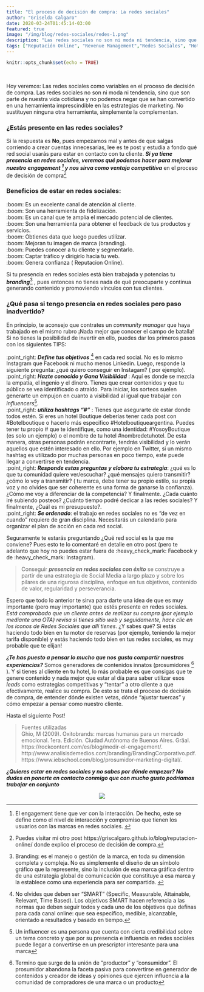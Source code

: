 ```yaml
---
title: "El proceso de decisión de compra: La redes sociales"
author: "Griselda Calgaro"
date: 2020-03-24T01:45:14-03:00
featured: true
image: "/img/blog/redes-sociales/redes-1.png"
description: "Las redes sociales no son ni moda ni tendencia, sino que son parte de nuestra vida cotidiana y no podemos negar que se han convertido en una herramienta imprescindible en las estrategias de marketing. No sustituyen ninguna otra herramienta, simplemente la complementan."
tags: ["Reputación Online", "Revenue Management","Redes Sociales", "Hoteleria"]
---
```


```r
knitr::opts_chunk$set(echo = TRUE)
```
<br>

Hoy veremos: Las redes sociales como variables en el proceso de decisión de compra. Las redes sociales no son ni moda ni tendencia, sino que son parte de nuestra vida cotidiana y no podemos negar que se han convertido en una herramienta imprescindible en las estrategias de marketing. No sustituyen ninguna otra herramienta, simplemente la complementan.  

### ¿Estás presente en las redes sociales?  

Si la respuesta es **No**, pues empezamos mal y antes de que salgas corriendo a crear cuentas innecesarias, lee es te post y estudia a fondo qué red social usarás para estar en contacto con tu cliente.  ***Si ya tiene presencia en redes sociales, veremos qué podemos hacer para mejorar nuestro engagement ^[El engagement tiene que ver con la interacción. De hecho, este se define como el nivel de interacción y compromiso que tienen los usuarios con las marcas en redes sociales. ]  y nos sirva como ventaja competitiva*** en el proceso de decisión de compra^[Puedes visitar mi otro post https://griscalgaro.github.io/blog/reputacion-online/ donde explico el proceso de decisión de compra.] 

### Beneficios de estar en redes sociales:  

:boom: Es un excelente canal de atención al cliente.  
:boom: Son una herramienta de fidelización.  
:boom: Es un canal que te amplía el mercado potencial de clientes.  
:boom: Son una herramienta para obtener el feedback de tus productos y servicios.    
:boom: Obtienes data que luego puedes utilizar.  
:boom: Mejoran tu imagen de marca (branding).    
:boom: Puedes conocer a tu cliente y segmentarlo.    
:boom: Captar tráfico y dirigirlo hacia tu web.     
:boom: Genera confianza ( Reputacion Online).    

Si tu presencia en redes sociales está bien trabajada y potencias tu ***branding***^[Branding: es el manejo o gestión de la marca, en toda su dimensión completa y compleja. No es simplemente el diseño de un símbolo gráfico que la represente, sino la inclusión de esa marca gráfica dentro de una estrategia global de comunicación que constituye a esa marca y la establece como una experiencia para ser compartida. ]
  , pues entonces no tienes nada de qué preocuparte y continua generando contenido y promoviendo vínculos con tus clientes.   

### ¿Qué pasa si tengo presencia en redes sociales pero paso inadvertido?  
En principio, te aconsejo que contrates un _community manager_ que haya trabajado en el mismo rubro ¡Nada mejor que conocer el campo de batalla! Si no tienes la posibilidad de invertir en ello, puedes dar los primeros pasos con los siguientes TIPS:   

:point_right: ***Define tus objetivos*** ^[No olvides que deben ser “SMART” (Specific, Measurable, Attainable, Relevant, Time Based). Los objetivos SMART hacen referencia a las normas que deben seguir todos y cada uno de los objetivos que definas para cada canal online: que sea específico, medible, alcanzable, orientado a resultados y basado en tiempo.]   en cada red social. No es lo mismo Instagram que Facebook ni mucho menos Linkedin. Luego, responde la siguiente pregunta: ¿qué quiero conseguir en Instagam? ( por ejemplo).   
:point_right: ***Hazte conocido y Gana Visibilidad*** : Aquí es donde se mezcla la empatía, el ingenio y el dinero. Tienes que crear contenidos y que tu público se vea identificado o atraído. Para iniciar, los sorteos suelen generarte un empujon en cuanto a visibilidad al igual que trabajar con _influencers_^[Un influencer es una persona que cuenta con cierta credibilidad sobre un tema concreto y que por su presencia e influencia en redes sociales puede llegar a convertirse en un prescriptor interesante para una marca].   
:point_right: ***utiliza hashtags “#”*** : Tienes que asegurarte de estar donde todos estén. Si eres un hotel Boutique deberías tener cada post con #Botelboutique o hacerlo más especifico #Hotelboutiqueargentina. Puedes tener tu propio # que te identifique, como una identidad: #YosoyBoutique (es solo un ejemplo) o el nombre de tu hotel #nombredetuhotel. De esta manera, otras personas podrán encontrarte, tendrás visibilidad y lo verán aquellos que estén interesado en ello.  Por ejemplo en Twitter, si un mismo hashtag es utilizado por muchas personas en poco tiempo, este puede llegar a convertirse en tendencia.  
:point_right: ***Responde estas preguntas y elabora tu estrategia***: ¿qué es lo que tu comunidad quiere ver/escuchar? ¿qué mensajes quiero transmitir?  ¿cómo lo voy a transmitir? ( tu marca, debe tener su propio estilo, su propia voz y no olvides que ser coherente es una forma de ganarse la confianza). ¿Cómo me voy a diferenciar de la competencia? Y finalmente. ¿Cada cuánto iré subiendo posteos? ¿Cuánto tiempo podré dedicar a las redes sociales? Y finalmente, ¿Cuál es mi presupuesto?.  
:point_right: ***Se ordenado***: el trabajo en redes sociales no es “de vez en cuando” requiere de gran disciplina. Necesitarás un calendario para organizar el plan de acción en cada red social.  

Seguramente te estarás preguntando ¿Qué red social es la que me conviene? Pues esto te lo comentaré en detalle en otro post (pero te adelanto que hoy no puedes estar fuera de :heavy_check_mark: Facebook y de :heavy_check_mark: Instagram). 

>Conseguir ***presencia en redes sociales con éxito*** se construye a partir de una estrategia de Social Media a largo plazo y sobre los pilares de una rigurosa disciplina, enfoque en tus objetivos, contenido de valor, regularidad y perseverancia.  
 

Espero que todo lo anterior te sirva para darte una idea de que es muy importante (pero muy importante) que estés presente en redes sociales. _Está comprobado que un cliente antes de realizar su compra (por ejemplo mediante una OTA) revisa si tienes sitio web y seguidamente, hace clic en los iconos de Redes Sociales que allí tienes_.  ¿Y sabes qué? Si estás haciendo todo bien en tu motor de reservas (por ejemplo, teniendo la mejor tarifa disponible) y estás haciendo todo bien en tus redes sociales, es muy probable que te elijan!  

***¿Te has puesto a pensar lo mucho que nos gusta compartir nuestras experiencias?*** Somos generadores de contenidos innatos (prosumidores ^[Termino que surge de la unión de “productor” y “consumidor”. El prosumidor abandona la faceta pasiva para convertirse en generador de contenidos y creador de ideas y opiniones que ejercen influencia a la comunidad de compradores de una marca o un producto]  ). Y si tienes al cliente en tu hotel, lo más probable es que consigas que te genere contenido y nada mejor que estar al día para saber utilizar esos _leads_ como estrategias competitivas y “tentar” a otro cliente a que efectivamente, realice su compra. De esto se trata el proceso de decisión de compra, de entender dónde existen vetas, dónde “ajustar tuercas” y cómo empezar a pensar como nuestro cliente. 

Hasta el siguiente Post! 


>Fuentes utilizadas  
Ghio, M (2009). Oxitobrands: marcas humanas para un mercado emocional. 1era. Edición. Ciudad Autónoma de Buenos Aires. Gräal.  
https://rockcontent.com/es/blog/medir-el-engagement/.  
http://www.analisisdemedios.com/branding/BrandingCorporativo.pdf.  
https://www.iebschool.com/blog/prosumidor-marketing-digital/.  
 

***¿Quieres estar en redes sociales y no sabes por dónde empezar? No dudes en ponerte en contacto conmigo que con mucho gusto podríamos trabajar en conjunto***

<p align="center" width="50px" height="auto"> <img src='/img/blog/redes-sociales/redes-2.png' style='max-width: 95%'/></p>
